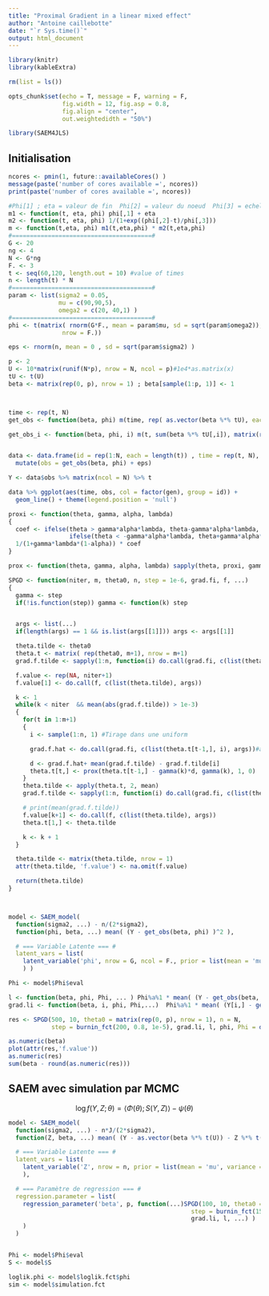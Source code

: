```yaml
---
title: "Proximal Gradient in a linear mixed effect"
author: "Antoine caillebotte"
date: "`r Sys.time()`"
output: html_document
---
```


<style type="text/css">
.main-container {
  max-width: 1000px;
  margin-left: auto;
  margin-right: auto;
}
</style>
  
```r
library(knitr)
library(kableExtra)

rm(list = ls())

opts_chunk$set(echo = T, message = F, warning = F,
               fig.width = 12, fig.asp = 0.8,
               fig.align = "center",
               out.weightedidth = "50%")

library(SAEM4JLS)
```

## Initialisation

```r
ncores <- pmin(1, future::availableCores() )
message(paste('number of cores available =', ncores))
print(paste('number of cores available =', ncores))
```

```r
#Phi[1] ; eta = valeur de fin  Phi[2] = valeur du noeud  Phi[3] = echelle
m1 <- function(t, eta, phi) phi[,1] + eta
m2 <- function(t, eta, phi) 1/(1+exp((phi[,2]-t)/phi[,3]))
m <- function(t,eta, phi) m1(t,eta,phi) * m2(t,eta,phi)
#=======================================#
G <- 20
ng <- 4
N <- G*ng
F. <- 3
t <- seq(60,120, length.out = 10) #value of times
n <- length(t) * N
#=======================================#
param <- list(sigma2 = 0.05,
              mu = c(90,90,5),
              omega2 = c(20, 40,1) )
#=======================================#
phi <- t(matrix( rnorm(G*F., mean = param$mu, sd = sqrt(param$omega2)),
               nrow = F.))

eps <- rnorm(n, mean = 0 , sd = sqrt(param$sigma2) )

p <- 2
U <- 10*matrix(runif(N*p), nrow = N, ncol = p)#1e4*as.matrix(x)
tU <- t(U)
beta <- matrix(rep(0, p), nrow = 1) ; beta[sample(1:p, 1)] <- 1



time <- rep(t, N)
get_obs <- function(beta, phi) m(time, rep( as.vector(beta %*% tU), each = length(t)), apply(phi, 2, rep, each = ng* length(t)))

get_obs_i <- function(beta, phi, i) m(t, sum(beta %*% tU[,i]), matrix(rep(phi[(i-1)%%G+1,], each = length(t)),ncol = F.) )


data <- data.frame(id = rep(1:N, each = length(t)) , time = rep(t, N), gen = rep(1:G, each = ng*length(t))) %>%
  mutate(obs = get_obs(beta, phi) + eps)

Y <- data$obs %>% matrix(ncol = N) %>% t
```

```r

data %>% ggplot(aes(time, obs, col = factor(gen), group = id)) +
  geom_line() + theme(legend.position = 'null')
```






```r

proxi <- function(theta, gamma, alpha, lambda)
{
  coef <- ifelse(theta > gamma*alpha*lambda, theta-gamma*alpha*lambda,
                 ifelse(theta < -gamma*alpha*lambda, theta+gamma*alpha*lambda, 0))
  1/(1+gamma*lambda*(1-alpha)) * coef
}

prox <- function(theta, gamma, alpha, lambda) sapply(theta, proxi, gamma, alpha, lambda)

SPGD <- function(niter, m, theta0, n, step = 1e-6, grad.fi, f, ...)
{
  gamma <- step
  if(!is.function(step)) gamma <- function(k) step


  args <- list(...)
  if(length(args) == 1 && is.list(args[[1]])) args <- args[[1]]

  theta.tilde <- theta0
  theta.t <- matrix( rep(theta0, m+1), nrow = m+1)
  grad.f.tilde <- sapply(1:n, function(i) do.call(grad.fi, c(list(theta.tilde, i), args)))

  f.value <- rep(NA, niter+1)
  f.value[1] <- do.call(f, c(list(theta.tilde), args))

  k <- 1
  while(k < niter  && mean(abs(grad.f.tilde)) > 1e-3)
  {
    for(t in 1:m+1)
    {
      i <- sample(1:n, 1) #Tirage dans une uniform

      grad.f.hat <- do.call(grad.fi, c(list(theta.t[t-1,], i), args))#approxMCMC()

      d <- grad.f.hat+ mean(grad.f.tilde) - grad.f.tilde[i]
      theta.t[t,] <- prox(theta.t[t-1,] - gamma(k)*d, gamma(k), 1, 0)
    }
    theta.tilde <- apply(theta.t, 2, mean)
    grad.f.tilde <- sapply(1:n, function(i) do.call(grad.fi, c(list(theta.tilde, i), args)))

    # print(mean(grad.f.tilde))
    f.value[k+1] <- do.call(f, c(list(theta.tilde), args))
    theta.t[1,] <- theta.tilde

    k <- k + 1
  }

  theta.tilde <- matrix(theta.tilde, nrow = 1)
  attr(theta.tilde, 'f.value') <- na.omit(f.value)

  return(theta.tilde)
}



model <- SAEM_model(
  function(sigma2, ...) - n/(2*sigma2),
  function(phi, beta, ...) mean( (Y - get_obs(beta, phi) )^2 ),

  # === Variable Latente === #
  latent_vars = list(
    latent_variable('phi', nrow = G, ncol = F., prior = list(mean = 'mu', variance = 'omega2'))
    ) )

Phi <- model$Phi$eval

l <- function(beta, phi, Phi, ... ) Phi%a%1 * mean( (Y - get_obs(beta, phi) )^2 ) /n
grad.li <- function(beta, i, phi, Phi,...)  Phi%a%1 * mean( (Y[i,] - get_obs_i(beta, phi, i) ) )* U[i,] /n
```

```r
res <- SPGD(500, 10, theta0 = matrix(rep(0, p), nrow = 1), n = N,
            step = burnin_fct(200, 0.8, 1e-5), grad.li, l, phi, Phi = do.call(Phi, param))

as.numeric(beta)
plot(attr(res,'f.value'))
as.numeric(res)
sum(beta - round(as.numeric(res)))
```



## SAEM avec simulation par MCMC
$$\log f(Y, Z ; \theta) = \langle \Phi(\theta) ; S(Y,Z) \rangle - \psi(\theta)$$

```r
model <- SAEM_model(
  function(sigma2, ...) - n*J/(2*sigma2),
  function(Z, beta, ...) mean( (Y - as.vector(beta %*% t(U)) - Z %*% t(time) )^2 ),

  # === Variable Latente === #
  latent_vars = list(
    latent_variable('Z', nrow = n, prior = list(mean = 'mu', variance = 'rho2'))
    ),

  # === Paramètre de regression === #
  regression.parameter = list(
    regression_parameter('beta', p, function(...)SPGD(100, 10, theta0 = beta[[1]],
                                                   step = burnin_fct(15, 0.8, 1e-5),
                                                   grad.li, l, ...) )
    )
  )


Phi <- model$Phi$eval
S <- model$S

loglik.phi <- model$loglik.fct$phi
sim <- model$simulation.fct
```
